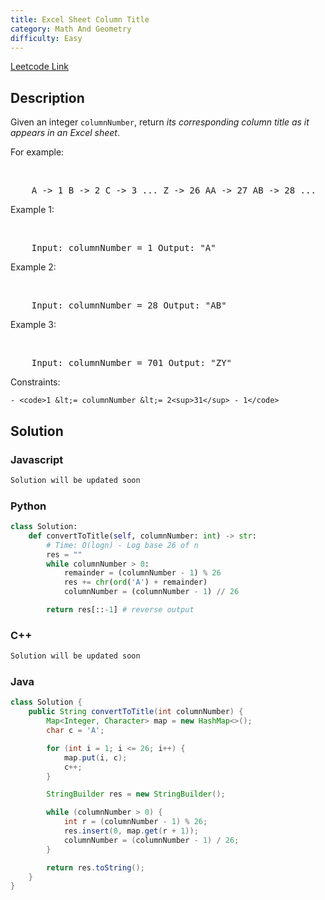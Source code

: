 ```yaml
---
title: Excel Sheet Column Title
category: Math And Geometry
difficulty: Easy
---
```


<Callout>

[Leetcode Link](https://leetcode.com/problems/excel-sheet-column-title)

</Callout>

## Description

Given an integer <code>columnNumber</code>, return _its corresponding column title as it appears in an Excel sheet_.

For example:

<br />
<pre className="overflow-x-auto">
	A -&gt; 1 B -&gt; 2 C -&gt; 3 ... Z -&gt; 26 AA -&gt; 27 AB -&gt; 28 ...
</pre>

Example 1:

<br />
<pre className="overflow-x-auto">
	Input: columnNumber = 1 Output: &quot;A&quot;
</pre>

Example 2:

<br />
<pre className="overflow-x-auto">
	Input: columnNumber = 28 Output: &quot;AB&quot;
</pre>

Example 3:

<br />
<pre className="overflow-x-auto">
	Input: columnNumber = 701 Output: &quot;ZY&quot;
</pre>

Constraints:

    - <code>1 &lt;= columnNumber &lt;= 2<sup>31</sup> - 1</code>

## Solution

### Javascript

```javascript
Solution will be updated soon
```

### Python

```python
class Solution:
    def convertToTitle(self, columnNumber: int) -> str:
        # Time: O(logn) - Log base 26 of n
        res = ""
        while columnNumber > 0:
            remainder = (columnNumber - 1) % 26
            res += chr(ord('A') + remainder)
            columnNumber = (columnNumber - 1) // 26

        return res[::-1] # reverse output

```

### C++

```cpp
Solution will be updated soon
```

### Java

```java
class Solution {
    public String convertToTitle(int columnNumber) {
        Map<Integer, Character> map = new HashMap<>();
        char c = 'A';

        for (int i = 1; i <= 26; i++) {
            map.put(i, c);
            c++;
        }

        StringBuilder res = new StringBuilder();

        while (columnNumber > 0) {
            int r = (columnNumber - 1) % 26;
            res.insert(0, map.get(r + 1));
            columnNumber = (columnNumber - 1) / 26;
        }

        return res.toString();
    }
}
```
